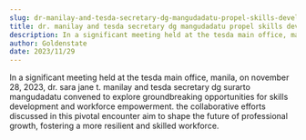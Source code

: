 ```yaml
---
slug: dr-manilay-and-tesda-secretary-dg-mangudadatu-propel-skills-development-initiatives
title: dr. manilay and tesda secretary dg mangudadatu propel skills development initiatives
description: In a significant meeting held at the tesda main office, manila, on november 28, 2023,...
author: Goldenstate
date: 2023/11/29
---
```


In a significant meeting held at the tesda main office, manila, on november 28, 2023, dr. sara jane t. manilay and tesda secretary dg surarto mangudadatu convened to explore groundbreaking opportunities for skills development and workforce empowerment. the collaborative efforts discussed in this pivotal encounter aim to shape the future of professional growth, fostering a more resilient and skilled workforce.